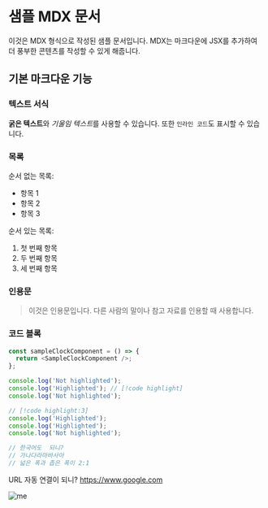 
# 샘플 MDX 문서

이것은 MDX 형식으로 작성된 샘플 문서입니다. MDX는 마크다운에 JSX를 추가하여 더
풍부한 콘텐츠를 작성할 수 있게 해줍니다.

## 기본 마크다운 기능

### 텍스트 서식

**굵은 텍스트**와 *기울임 텍스트*를 사용할 수 있습니다. 또한 `인라인 코드`도
표시할 수 있습니다.

### 목록

순서 없는 목록:

- 항목 1
- 항목 2
- 항목 3

순서 있는 목록:

1. 첫 번째 항목
2. 두 번째 항목
3. 세 번째 항목

### 인용문

> 이것은 인용문입니다. 다른 사람의 말이나 참고 자료를 인용할 때 사용합니다.

### 코드 블록

```js
const sampleClockComponent = () => {
  return <SampleClockComponent />;
};

console.log('Not highlighted');
console.log('Highlighted'); // [!code highlight]
console.log('Not highlighted');

// [!code highlight:3]
console.log('Highlighted');
console.log('Highlighted');
console.log('Not highlighted');

// 한국어도  되니?
// 가나다라마바사아
// 넓은 폭과 좁은 폭이 2:1
```

<SampleClockComponent />

URL 자동 연결이 되니? https://www.google.com

<Image src={me} alt="me" />
